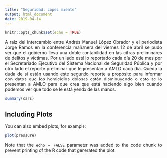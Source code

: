 ```yaml
---
title: "Seguridad: López miente"
output: html_document
date: 2019-04-14
---
```

<style>
body {
text-align: justify}
</style>

```r
knitr::opts_chunk$set(echo = TRUE)
```

A raíz del intercambio entre Andrés Manuel López Obrador y el periodista Jorge Ramos en la conferencia mañanera del viernes 12 de abril se pudo ver que el gobierno lleva una doble contabilidad en las cifras preliminares de delitos y víctimas. Por un lado está lo reportado cada día 20 de mes por el Secretariado Ejecutivo del Sistema Nacional de Seguridad Pública y por otro lado el reporte preliminar que le presentan a AMLO cada día. Queda la duda de si están usando este segundo reporte a propósito para informar con datos que los homicidios dolosos están disminuyendo o esto se lo presentan a AMLO para que crea que está haciendo algo bien cuando podemos ver que todo se le está yendo de las manos. 

```r
summary(cars)
```

## Including Plots

You can also embed plots, for example:

```r
plot(pressure)
```

Note that the `echo = FALSE` parameter was added to the code chunk to prevent printing of the R code that generated the plot.
